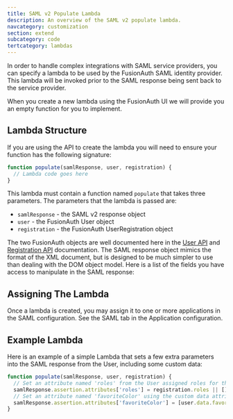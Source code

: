 ```yaml
---
title: SAML v2 Populate Lambda
description: An overview of the SAML v2 populate lambda.
navcategory: customization
section: extend
subcategory: code
tertcategory: lambdas
---
```


In order to handle complex integrations with SAML service providers, you can specify a lambda to be used by the FusionAuth SAML identity provider. This lambda will be invoked prior to the SAML response being sent back to the service provider.

When you create a new lambda using the FusionAuth UI we will provide you an empty function for you to implement.

## Lambda Structure

If you are using the API to create the lambda you will need to ensure your function has the following signature:

```javascript
function populate(samlResponse, user, registration) {
  // Lambda code goes here
}
```

This lambda must contain a function named `populate` that takes three parameters. The parameters that the lambda is passed are:

* `samlResponse` - the SAML v2 response object
* `user` - the FusionAuth User object
* `registration` - the FusionAuth UserRegistration object

The two FusionAuth objects are well documented here in the [User API](/docs/apis/users) and [Registration API](/docs/apis/registrations) documentation. The SAML response object mimics the format of the XML document, but is designed to be much simpler to use than dealing with the DOM object model. Here is a list of the fields you have access to manipulate in the SAML response:

<SamlResponseFields />

## Assigning The Lambda

Once a lambda is created, you may assign it to one or more applications in the SAML configuration. See the SAML tab in the Application configuration.

## Example Lambda

Here is an example of a simple Lambda that sets a few extra parameters into the SAML response from the User, including some custom data:

```javascript
function populate(samlResponse, user, registration) {
  // Set an attribute named 'roles' from the User assigned roles for this registration
  samlResponse.assertion.attributes['roles'] = registration.roles || [];
  // Set an attribute named 'favoriteColor' using the custom data attribute named 'favoriteColor'
  samlResponse.assertion.attributes['favoriteColor'] = [user.data.favoriteColor];
}
```
